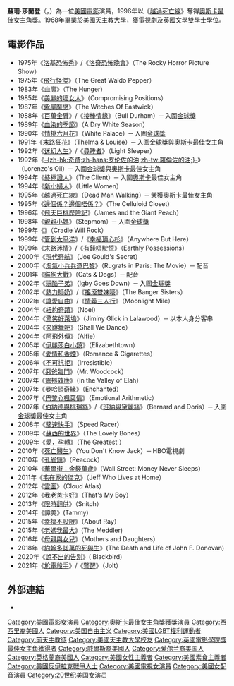 {{noteTA
|T=zh-cn:苏珊·萨兰登; zh-hk:蘇珊·莎朗頓; zh-tw:蘇珊·莎蘭登;
|G1=Movie
|1=zh-cn:萨兰登; zh-hk:莎朗頓; zh-tw:莎蘭登;}}
{{Infobox entertainer
| name = 苏珊·萨兰登<br />Susan Sarandon
| image = Susan Sarandon 3 by David Shankbone.jpg
| caption = 
| birthname = 蘇珊·阿比蓋爾·托瑪林
| location = {{USA}}[[纽约市|纽约市]]
| birthdate = {{birth date and age|1946|10|4}}
| spouse = {{marriage|[[克里斯·莎兰登|克里斯·莎兰登]]|1967|1979}}
| relatives=[[佛朗哥·阿穆里|佛朗哥·阿穆里]](伴侶)<br>[[提姆·羅賓斯|提姆·羅賓斯]]（伴侶，1988年-2009年）<br> Jonathan Bricklin（伴侶，2010年-2015年）
| parents=菲利普·萊斯利·托瑪林<br> Lenora Marie Criscione
| children=伊娃·阿穆里·馬蒂諾<br>出生於{{birth date and age|1985|3|15}} <br> 傑克·亨利·羅賓斯<br>出生於{{birth date and age|1989|5|15}} <br> 邁爾斯·羅賓斯<br>出生於{{birth date and age|1992|5|4}}
| type=女演員
| academyawards = '''[[奥斯卡最佳女主角奖|最佳女主角]]'''<br>1995年 《[[越過死亡線|越過死亡線]]》
| baftaawards = '''[[英国电影学院奖最佳女主角|最佳女主角]]''' <br>1994年 《[[终极证人|终极证人]]》
| awards='''[[吉尼獎|吉尼獎]]最佳女主角'''<br>1980年 《[[大西洋城_(電影)|大西洋城]]》
| sagawards = '''[[美國演員工會獎最佳女主角|最佳女主角]]'''<br>1995年 《[[越過死亡線|越過死亡線]]》
}}
'''蘇珊·莎蘭登'''（{{lang-en|Susan Sarandon}}，{{bd|1946年|10月4日|catIdx=}}）為一位[[美國|美國]][[電影|電影]]演員，1996年以《[[越過死亡線|越過死亡線]]》奪得[[奧斯卡最佳女主角獎|奧斯卡最佳女主角獎]]。1968年畢業於[[美國天主教大學|美國天主教大學]]，獲電視劇及英國文學雙學士學位。

== 電影作品 ==
* 1975年《[[洛基恐怖秀|洛基恐怖秀]]》/《[[洛奇恐怖晚會|洛奇恐怖晚會]]》（The Rocky Horror Picture Show）
* 1975年《[[飛行怪傑|飛行怪傑]]》（The Great Waldo Pepper）
* 1983年《[[血魔|血魔]]》（The Hunger）
* 1985年《[[美麗的壞女人|美麗的壞女人]]》（Compromising Positions）
* 1987年《[[紫屋魔戀|紫屋魔戀]]》（The Witches Of Eastwick）
* 1988年《[[百萬金臂|百萬金臂]]》/《[[接棒情緣|接棒情緣]]》（Bull Durham）─ 入圍[[金球獎_(影視獎項)|金球獎]]
* 1989年《[[血染的季節|血染的季節]]》（A Dry White Season）
* 1990年《[[情挑六月花|情挑六月花]]》（White Palace）─ 入圍[[金球獎_(影視獎項)|金球獎]]
* 1991年《[[塞尔玛与路易丝|末路狂花]]》（Thelma & Louise）─ 入圍[[金球獎_(影視獎項)|金球獎]]與[[奥斯卡金像奖|奧斯卡]]最佳女主角
* 1992年《[[迷幻人生|迷幻人生]]》/《[[尋睡者|尋睡者]]》（Light Sleeper）
* 1992年《[[羅倫佐的油_(電影)|-{zh-hk:奇蹟;zh-hans:罗伦佐的油;zh-tw:羅倫佐的油;}-]]》（Lorenzo's Oil）─ 入圍[[金球獎_(影視獎項)|金球獎]]與[[奥斯卡金像奖|奧斯卡]]最佳女主角
* 1994年《[[終極證人|終極證人]]》（The Client）─ 入圍[[奥斯卡金像奖|奧斯卡]]最佳女主角
* 1994年《[[小婦人_(1994年電影)|新小婦人]]》（Little Women）
* 1995年《[[越過死亡線|越過死亡線]]》（Dead Man Walking）─ 榮獲[[奥斯卡金像奖|奧斯卡]]最佳女主角
* 1995年《[[邊個係？邊個唔係？|邊個係？邊個唔係？]]》（The Celluloid Closet）
* 1996年《[[飛天巨桃歷險記|飛天巨桃歷險記]]》（James and the Giant Peach）
* 1998年《[[親親小媽|親親小媽]]》（Stepmom）─ 入圍[[金球獎_(影視獎項)|金球獎]]
* 1999年《{{link-en|風雲時代 (1999年電影)|Cradle_Will_Rock|風雲時代}}》（Cradle Will Rock）
* 1999年《[[管到太平洋|管到太平洋]]》/《[[幸福頂心杉|幸福頂心杉]]》（Anywhere But Here）
* 1999年《[[末路迷情|末路迷情]]》/《[[有錢唔駛慌|有錢唔駛慌]]》（Earthly Possessions）
* 2000年《[[現代奇航|現代奇航]]》（Joe Gould's Secret）
* 2000年《[[淘氣小兵兵遊巴黎|淘氣小兵兵遊巴黎]]》（Rugrats in Paris: The Movie）─ 配音
* 2001年《[[貓狗大戰|貓狗大戰]]》（Cats & Dogs）─ 配音
* 2002年《[[玩酷子弟|玩酷子弟]]》（Igby Goes Down）─ 入圍[[金球獎_(影視獎項)|金球獎]]
* 2002年《[[熱力師奶|熱力師奶]]》/《[[搖滾雙妹嘜|搖滾雙妹嘜]]》（The Banger Sisters）
* 2002年《[[讓愛自由_(電影)|讓愛自由]]》/《[[情義三人行|情義三人行]]》（Moonlight Mile）
* 2004年《[[紐約奇蹟|紐約奇蹟]]》（Noel）
* 2004年《[[驚笑好萊塢|驚笑好萊塢]]》（Jiminy Glick in Lalawood）─ 以本人身分客串
* 2004年《[[來跳舞吧|來跳舞吧]]》（Shall We Dance）
* 2004年《[[阿飛外傳|阿飛外傳]]》（Alfie）
* 2005年《[[伊麗莎白小鎮|伊麗莎白小鎮]]》（Elizabethtown）
* 2005年《[[愛情和香煙|愛情和香煙]]》（Romance & Cigarettes）
* 2006年《[[不可抗拒|不可抗拒]]》（Irresistible）
* 2007年《[[惡爸臨門|惡爸臨門]]》（Mr. Woodcock）
* 2007年《[[震撼效應|震撼效應]]》（In the Valley of Elah）
* 2007年《[[曼哈頓奇緣|曼哈頓奇緣]]》（Enchanted）
* 2007年《[[巴黎心楓葉情|巴黎心楓葉情]]》（Emotional Arithmetic）
* 2007年《[[伯納德與桃瑞絲|伯納德與桃瑞絲]]》/《[[班納與黛麗絲|班納與黛麗絲]]》（Bernard and Doris）─ 入圍[[金球獎_(影視獎項)|金球獎]]最佳女主角
* 2008年《[[駭速快手|駭速快手]]》（Speed Racer）
* 2009年《[[屍中罪|蘇西的世界]]》（The Lovely Bones）
* 2009年《[[愛，孕轉|愛，孕轉]]》（The Greatest ）
* 2010年《[[死亡醫生|死亡醫生]]》（You Don't Know Jack）─ HBO電視劇
* 2010年《[[孔雀鎮|孔雀鎮]]》（Peacock）
* 2010年《[[華爾街：金錢萬歲|華爾街：金錢萬歲]]》（Wall Street: Money Never Sleeps）
* 2011年《[[宅在家的傑克|宅在家的傑克]]》（Jeff Who Lives at Home）
* 2012年《[[雲圖_(電影)|雲圖]]》（Cloud Atlas）
* 2012年《[[爸爸的好儿子|我老爸卡好]]》（That's My Boy）
* 2013年《[[限時翻供|限時翻供]]》（Snitch）
* 2014年《譚美》(Tammy)
* 2015年《[[幸福不設限|幸福不設限]]》（About Ray）
* 2015年《[[老媽我最大|老媽我最大]]》(The Meddler)
* 2016年《[[母親與女兒|母親與女兒]]》（Mothers and Daughters）
* 2018年《[[約翰多諾萬的死與生|約翰多諾萬的死與生]]》(The Death and Life of John F. Donovan)
* 2020年《[[說不出的告別|說不出的告別]]》( Blackbird)
* 2021年《[[尬電殺手|尬電殺手]]》/《[[警醒|警醒]]》（Jolt）

==外部連結==
* {{imdb name|id=0000215|name=蘇珊·莎蘭登}}

{{年度風雲女性獎}}
{{奥斯卡最佳女主角奖}}
{{美國演員工會獎最佳女主角}}
{{英國電影學院獎最佳女主角}}
{{倫敦影評人協會獎年度女演員}}
{{義大利電影金像獎最佳外國女演員}}
{{國家評論協會獎最佳女主角}}

{{Authority control}}
{{DEFAULTSORT:Sarandon, Susan}}
[[Category:美國電影女演員|Category:美國電影女演員]]
[[Category:奧斯卡最佳女主角獎獲獎演員|Category:奧斯卡最佳女主角獎獲獎演員]]
[[Category:西西里裔美國人|Category:西西里裔美國人]]
[[Category:美国自由主义|Category:美国自由主义]]
[[Category:美國LGBT權利運動者|Category:美國LGBT權利運動者]]
[[Category:前天主教徒|Category:前天主教徒]]
[[Category:美國天主教大學校友|Category:美國天主教大學校友]]
[[Category:英國電影學院獎最佳女主角獲得者|Category:英國電影學院獎最佳女主角獲得者]]
[[Category:威爾斯裔美國人|Category:威爾斯裔美國人]]
[[Category:爱尔兰裔美国人|Category:爱尔兰裔美国人]]
[[Category:英格蘭裔美國人|Category:英格蘭裔美國人]]
[[Category:美國女性主義者|Category:美國女性主義者]]
[[Category:美國素食主義者|Category:美國素食主義者]]
[[Category:美國反伊拉克戰爭人士|Category:美國反伊拉克戰爭人士]]
[[Category:美國電視女演員|Category:美國電視女演員]]
[[Category:美國女配音演員|Category:美國女配音演員]]
[[Category:20世纪美国女演员|Category:20世纪美国女演员]]